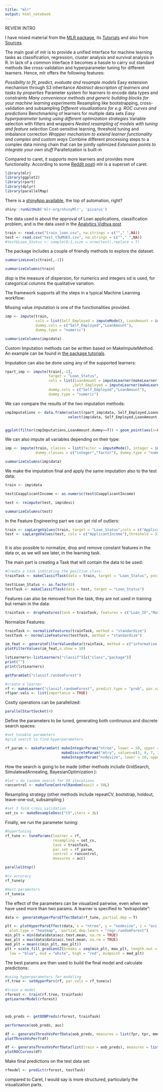 ```yaml
---
title: "mlr"
output: html_notebook
---
```


REVIEW INTRO

I have mixed material from the [MLR package](https://cran.r-project.org/web/packages/mlr/index.html), its [Tutorials](https://mlr-org.github.io/mlr-tutorial/devel/html/) and also from [Sources](https://www.analyticsvidhya.com/blog/2016/08/practicing-machine-learning-techniques-in-r-with-mlr-package/).



The main goal of mlr is to provide a unified interface for machine learning tasks as classification, regression, cluster analysis and survival analysis in R. In lack of a common interface it becomes a hassle to carry out standard methods like cross-validation and hyperparameter tuning for different learners. Hence, mlr offers the following features:

*Possibility to fit, predict, evaluate and resample models
*Easy extension mechanism through S3 inheritance
*Abstract description of learners and tasks by properties
*Parameter system for learners to encode data types and constraints
*Many convenience methods and generic building blocks for your machine learning experiments
*Resampling like bootstrapping, cross-validation and subsampling
*Different visualizations for e.g. ROC curves and predictions
*Benchmarking of learners for multiple data sets
*Easy hyperparameter tuning using different optimization strategies
*Variable selection with filters and wrappers
*Nested resampling of models with tuning and feature selection
*Cost-sensitive learning, threshold tuning and imbalance correction
*Wrapper mechanism to extend learner functionality and complex and custom ways
*Combine different processing steps to a complex data mining chain that can be jointly optimized
*Extension points to integrate your own stuff
*Parallelization is built-in

Compared to caret, it supports more learners and provides more functionality. According to some [Reddit post](https://www.reddit.com/r/rstats/comments/4uac0y/caret_vs_mlr/)) mlr is a superset of caret.


```r
library(mlr)
library(ggplot2)
library(rpart)
library(dplyr)
library(parallelMap)
```

There is a [shinyApp available](https://github.com/mlr-org/shinyMlr), the top of automation, right?

```r
shiny::runGitHub('mlr-org/shinyMlr', 'picarus')
```



The data used is about the approval of Loan applications, classification problem, and is the data used in the [Analytics Vidhya post](https://www.analyticsvidhya.com/blog/2016/08/practicing-machine-learning-techniques-in-r-with-mlr-package/)

```r
train <- read.csv("train_loan.csv", na.strings = c(""," ",NA))
test <- read.csv("test_Y3wMUE5.csv", na.strings = c(""," ",NA))
#test$Loan_Status <- sample(0:1,size = nrow(test),replace = T)
```

The package includes a couple of friendly methods to explore the dataset:


```r
summarizeLevels(train[,-1])
```


```r
summarizeColumns(train)
```

disp is the measure of dispersion, for numerics and integers sd is used, for categorical columns the qualitative variation.

The framework supports all the steps in a typical Machine Learning workflow:

Missing value imputation is one of the functionalities provided.

```r

imp <- impute(train, 
              cols = list(Self_Employed = imputeMode(), LoanAmount = imputeMean()), 
              dummy.cols = c("Self_Employed","LoanAmount"), 
              dummy.type = "numeric")

summarizeColumns(imp$data)

```

Custom Imputation methods can be written based on MakeImputeMethod. An example can be found in [the package tutorials](https://mlr-org.github.io/mlr-tutorial/release/html/create_imputation/index.html).

Imputation can also be done using any of the supported learners:

```r
rpart_imp <- impute(train[,-1], 
                    target = "Loan_Status",
                    cols = list(LoanAmount = imputeLearner(makeLearner("regr.rpart"))
                               ,Self_Employed = imputeLearner(makeLearner("classif.rpart"))),
                    dummy.cols = c("Self_Employed","LoanAmount"),
                    dummy.type = "numeric")
```

We can compare the results of the two imputation methods:

```r

cmpImputations <- data.frame(select(rpart_imp$data, Self_Employed,LoanAmount,LoanAmount.dummy), 
                             select(imp$data, Self_Employed,LoanAmount,LoanAmount.dummy))


ggplot(filter(cmpImputations,LoanAmount.dummy==T)) + geom_point(aes(x=LoanAmount, y=LoanAmount.1))

```

We can also impute all variables depending on their type:

```r

imp <- impute(train, classes = list(factor = imputeMode(), integer = imputeMean()),
              dummy.classes = c("integer","factor"), dummy.type = "numeric")

summarizeColumns(imp$data)

```

We make the imputation final and apply the same imputation also to the test data:

```r
train <- imp$data

test$CoapplicantIncome <- as.numeric(test$CoapplicantIncome)

test <- reimpute(test, imp$desc)

summarizeColumns(test)
```

In the Feature Engineering part we can get rid of outliers:

```r

train <- capLargeValues(train, target = "Loan_Status",cols = c("ApplicantIncome"),threshold = 40000)
test <- capLargeValues(test, cols = c("ApplicantIncome"),threshold = 33000)



```

It is also possible to normalize, drop and remove constant features in the data or, as we will see later, in the learning task.

The main part is creating a Task that will contain the data to be used:


```r
#Create a task indicating the positive class.
trainTask <- makeClassifTask(data = train, target = "Loan_Status", positive = "Y")

test$Loan_Status <- as.factor(0)
testTask <- makeClassifTask(data = test, target = "Loan_Status")

```

Features can also be removed from the task, they are not used in training but remain in the data:

```r
 
trainTask <- dropFeatures(task = trainTask, features = c("Loan_ID","Married.dummy"))

```

Normalize Features:

```r

trainTask <- normalizeFeatures(trainTask, method = "standardize")
testTask <- normalizeFeatures(testTask, method = "standardize")

```

```r

im_feat <- generateFilterValuesData(trainTask, method = c("information.gain"))
plotFilterValues(im_feat,n.show = 10)

```

```r

lstLearners<-listLearners("classif")[c("class","package")]
print("")
print(lstLearners)
```


```r

getParamSet("classif.randomForest")

```


```r
#create a learner
rf <- makeLearner("classif.randomForest", predict.type = "prob", par.vals = list(ntree = 200, mtry = 3))
rf$par.vals <- list(importance = TRUE)

```

Costly operations can be parallelized:

```r
parallelStartSocket(4)
```

Define the parameters to be tuned, generating both continuous and discrete search spaces:

```r
#set tunable parameters
#grid search to find hyperparameters

rf_param <- makeParamSet( makeIntegerParam("ntree", lower = 50, upper = 500),
                          makeDiscreteParam("mtry", values=c(3, 4, 7, 10)),
                          makeIntegerParam("nodesize", lower = 10, upper = 50))
```

How the search is going to be made (other methods include GridSearch, SimulateadAnnealing, BayesianOptimization ):

```r
#let's do random search for 50 iterations
rancontrol <- makeTuneControlRandom(maxit = 50L)
```

Resampling strategy (other methods include repeatCV, bootstrap, holdout, leave-one-out, subsampling )

```r
#set 3 fold cross validation
set_cv <- makeResampleDesc("CV",iters = 3L)
```

Finally, we run the parameter tuning:

```r

#hypertuning
rf_tune <- tuneParams(learner = rf, 
                      resampling = set_cv, 
                      task = trainTask, 
                      par.set = rf_param, 
                      control = rancontrol, 
                      measures = acc)

```

```r

parallelStop()
```

```r
#cv accuracy
rf_tune$y

```

```r
#best parameters
rf_tune$x
```

The effect of the parameters can be visualized pairwise, even when we have used more than two params. A learner is specified to "extrapolate":

```r
data <- generateHyperParsEffectData(rf_tune, partial.dep = T)

plt <- plotHyperParsEffect(data, x = "ntree", y = "nodesize", z = "acc.test.mean",
  plot.type = "heatmap",  partial.dep.learn = "regr.randomForest")
min_plt = min(data$data$acc.test.mean, na.rm = TRUE)
max_plt = max(data$data$acc.test.mean, na.rm = TRUE)
med_plt = mean(c(min_plt, max_plt))
plt + scale_fill_gradient2(breaks = seq(min_plt, max_plt, length.out = 5),
  low = "blue", mid = "white", high = "red", midpoint = med_plt)

```

The best params are then used to build the final model and calculate predictions:

```r
#using hyperparameters for modeling
rf.tree <- setHyperPars(rf, par.vals = rf_tune$x)

#train a model
rforest <- train(rf.tree, trainTask)
getLearnerModel(rforest)




```

```r

oob_preds <- getOOBPreds(rforest, trainTask)

performance(oob_preds, auc)
```

```r
df <- generateThreshVsPerfData(oob_preds, measures = list(fpr, tpr, mmce, npv))
plotThreshVsPerf(df)
```

```r

df <- generateThreshVsPerfData(list(train = oob_preds), measures = list(fpr, tpr))
plotROCCurves(df)

```

Make final predictions  on the test data set:

```r

rfmodel <- predict(rforest, testTask)

```

compared to Caret, I would say is more structured, particularly  the visualization  parts.
